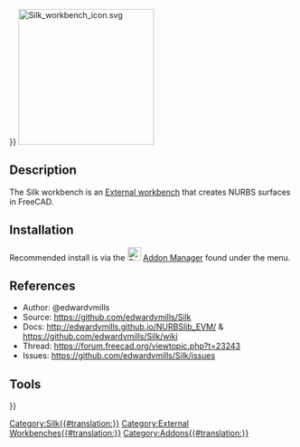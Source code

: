<languages/>
{{UnfinishedDocu{{#translation:}}}} <!-- Add images + tools + create tool pages -->
[[Image:Silk_workbench_icon.svg|center|240px|link=https://github.com/edwardvmills/Silk]]
{{Caption|align=center|The Silk External Workbench Icon}}

== Description ==

{{TOCright}}
The Silk workbench is an [[external workbenches|External workbench]] that creates NURBS surfaces in FreeCAD.

== Installation ==

Recommended install is via the [[Image:Std_AddonMgr.svg|24px|link=Std_AddonMgr]] [[Std_AddonMgr|Addon Manager]] found under the {{MenuCommand|Tools → Addon Manager}} menu.

== References ==

* Author: @edwardvmills
* Source: https://github.com/edwardvmills/Silk
* Docs: http://edwardvmills.github.io/NURBSlib_EVM/ & https://github.com/edwardvmills/Silk/wiki
* Thread: https://forum.freecad.org/viewtopic.php?t=23243
* Issues: https://github.com/edwardvmills/Silk/issues

== Tools ==


{{Userdocnavi{{#translation:}}}}
[[Category:Silk{{#translation:}}]]
[[Category:External Workbenches{{#translation:}}]]
[[Category:Addons{{#translation:}}]]